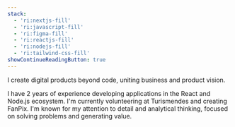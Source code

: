 ```yaml
---
stack:
  - 'ri:nextjs-fill'
  - 'ri:javascript-fill'
  - 'ri:figma-fill'
  - 'ri:reactjs-fill'
  - 'ri:nodejs-fill'
  - 'ri:tailwind-css-fill'
showContinueReadingButton: true
---
```



I create digital products beyond code, uniting business and product vision.

I have 2 years of experience developing applications in the React and Node.js ecosystem. I'm currently volunteering at Turismendes and creating FanPix. I'm known for my attention to detail and analytical thinking, focused on solving problems and generating value.
